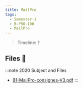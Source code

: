 ```yaml
---
title: MailPro
tags:
  - Semester-1
  - B-PRO-100
  - MailPro
---
```

> Timeline: ?


## Files 📂

:::note 2020 Subject and Files
- [B1-MailPro-consignes-V3.pdf](https://github.com/Studio-17/Epitech-Subjects/raw/main/Semester-1/B-PRO-100/MailPro/B1-MailPro-consignes-V3.pdf)
:::

